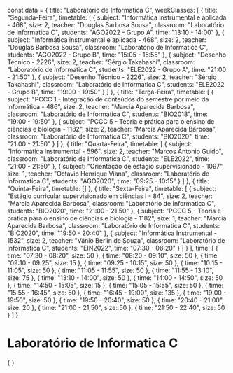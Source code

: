 const data = {
  title: "Laboratório de Informatica C",
  weekClasses: [
    {
      title: "Segunda-Feira",
      timetable: [
        {
          subject: "Informática instrumental e aplicada - 468",
          size: 2,
          teacher: "Douglas Barbosa Sousa",
          classroom: "Laboratório de Informatica C",
          students: "AGO2022 - Grupo A",
          time: "13:10 - 14:00"
        },
        {
          subject: "Informática instrumental e aplicada - 468",
          size: 2,
          teacher: "Douglas Barbosa Sousa",
          classroom: "Laboratório de Informatica C",
          students: "AGO2022 - Grupo B",
          time: "15:05 - 15:55"
        },
        {
          subject: "Desenho Técnico - 2226",
          size: 2,
          teacher: "Sérgio Takahashi",
          classroom: "Laboratório de Informatica C",
          students: "ELE2022 - Grupo A",
          time: "21:00 - 21:50"
        },
        {
          subject: "Desenho Técnico - 2226",
          size: 2,
          teacher: "Sérgio Takahashi",
          classroom: "Laboratório de Informatica C",
          students: "ELE2022 - Grupo B",
          time: "19:00 - 19:50"
        }
      ]
    },
    {
      title: "Terça-Feira",
      timetable: [
        {
          subject: "PCCC 1 - Integração de conteúdos do semestre por meio da informática - 486",
          size: 2,
          teacher: "Marcia Aparecida Barbosa",
          classroom: "Laboratório de Informatica C",
          students: "BIO2018",
          time: "19:00 - 19:50"
        },
        {
          subject: "PCCC 5 - Teoria e prática para o ensino de ciências e biologia - 1182",
          size: 2,
          teacher: "Marcia Aparecida Barbosa",
          classroom: "Laboratório de Informatica C",
          students: "BIO2020",
          time: "21:00 - 21:50"
        }
      ]
    },
    {
      title: "Quarta-Feira",
      timetable: [
        {
          subject: "Informática Instrumental - 596",
          size: 2,
          teacher: "Marcos Antonio Guido",
          classroom: "Laboratório de Informatica C",
          students: "ELE2022",
          time: "21:00 - 21:50"
        },
        {
          subject: "Orientação de estágio supervisionado - 1097",
          size: 1,
          teacher: "Octavio Henrique Viana",
          classroom: "Laboratório de Informatica C",
          students: "AGO2020",
          time: "09:25 - 10:15"
        }
      ]
    },
    {
      title: "Quinta-Feira",
      timetable: []
    },
    {
      title: "Sexta-Feira",
      timetable: [
        {
          subject: "Estágio curricular supervisionado em ciências I - 84",
          size: 2,
          teacher: "Marcia Aparecida Barbosa",
          classroom: "Laboratório de Informatica C",
          students: "BIO2020",
          time: "21:00 - 21:50"
        },
        {
          subject: "PCCC 5 - Teoria e prática para o ensino de ciências e biologia - 1182",
          size: 1,
          teacher: "Marcia Aparecida Barbosa",
          classroom: "Laboratório de Informatica C",
          students: "BIO2020",
          time: "19:50 - 20:40"
        },
        {
          subject: "Informática Instrumental - 1532",
          size: 2,
          teacher: "Vânio Berlin de Souza",
          classroom: "Laboratório de Informatica C",
          students: "EIN2022",
          time: "07:30 - 08:20"
        }
      ]
    }
  ],
  time: [
    {
      time: "07:30 - 08:20",
      size: 50
    },
    {
      time: "08:20 - 09:10",
      size: 50
    },
    {
      time: "09:10 - 09:25",
      size: 15
    },
    {
      time: "09:25 - 10:15",
      size: 50
    },
    {
      time: "10:15 - 11:05",
      size: 50
    },
    {
      time: "11:05 - 11:55",
      size: 50
    },
    {
      time: "11:55 - 13:10",
      size: 75
    },
    {
      time: "13:10 - 14:00",
      size: 50
    },
    {
      time: "14:00 - 14:50",
      size: 50
    },
    {
      time: "14:50 - 15:05",
      size: 15
    },
    {
      time: "15:05 - 15:55",
      size: 50
    },
    {
      time: "15:55 - 16:45",
      size: 50
    },
    {
      time: "16:45 - 19:00",
      size: 135
    },
    {
      time: "19:00 - 19:50",
      size: 50
    },
    {
      time: "19:50 - 20:40",
      size: 50
    },
    {
      time: "20:40 - 21:00",
      size: 20
    },
    {
      time: "21:00 - 21:50",
      size: 50
    },
    {
      time: "21:50 - 22:40",
      size: 50
    }
  ]
}

# Laboratório de Informatica C

<div>
    {
        <Grid
            title={data.title} 
            weekClasses={data.weekClasses} 
            time={data.time}
        />
    }
</div>